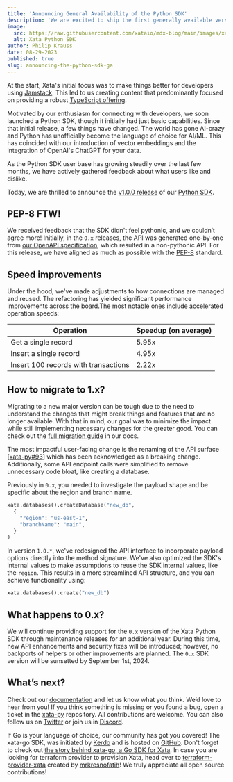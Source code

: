 ```yaml
---
title: 'Announcing General Availability of the Python SDK'
description: 'We are excited to ship the first generally available version of the Xata Python SDK.'
image:
  src: https://raw.githubusercontent.com/xataio/mdx-blog/main/images/xata-go-logos.png
  alt: Xata Python SDK
author: Philip Krauss
date: 08-29-2023
published: true
slug: announcing-the-python-sdk-ga
---
```


At the start, Xata's initial focus was to make things better for developers using [Jamstack](https://chat.openai.com/blog/jamstack-mern-lamp-stack-comparison#jamstack-and-databases). This led to us creating content that predominantly focused on providing a robust [TypeScript offering](https://www.npmjs.com/package/@xata.io/client). 

Motivated by our enthusiasm for connecting with developers, we soon launched a Python SDK, though it initially had just basic capabilities. Since that initial release, a few things have changed. The world has gone AI-crazy and Python has unofficially become the language of choice for AI/ML. This has coincided with our introduction of vector embeddings and the integration of OpenAI's ChatGPT for your data.

As the Python SDK user base has growing steadily over the last few months, we have actively gathered feedback about what users like and dislike.

Today, we are thrilled to announce the [v1.0.0 release](https://pypi.org/project/xata/1.0.0/) of our [Python SDK](/docs/python-sdk/overview).

## PEP-8 FTW!

We received feedback that the SDK didn't feel pythonic, and we couldn’t agree more! Initially, in the `0.x` releases, the API was generated one-by-one from [our OpenAPI specification](/docs/rest-api/contexts), which resulted in a non-pythonic API. For this release, we have aligned as much as possible with the [PEP-8](https://peps.python.org/pep-0008/) standard.

## Speed improvements

Under the hood, we've made adjustments to how connections are managed and reused. The refactoring has yielded significant performance improvements across the board.The most notable ones include accelerated operation speeds:

| Operation | Speedup (on average)|
| --- | --- |
| Get a single record | 5.95x |
| Insert a single record | 4.95x |
| Insert 100 records with transactions | 2.22x |

## How to migrate to 1.x?

Migrating to a new major version can be tough due to the need to understand the changes that might break things and features that are no longer available. With that in mind, our goal was to minimize the impact while still implementing necessary changes for the greater good. You can check out the [full migration guide](/docs/python-sdk/migration-guide) in our docs.

The most impactful user-facing change is the renaming of the API surface [[xata-py#93](https://github.com/xataio/xata-py/issues/93)]  which has been acknowledged as a breaking change. Additionally, some API endpoint calls were simplified to remove unnecessary code bloat, like creating a database.

Previously in `0.x`, you needed to investigate the payload shape and be specific about the region and branch name.

```python
xata.databases().createDatabase("new_db",
  {
    "region": "us-east-1",
    "branchName": "main",
  }
)
```

In version `1.0.*`, we've redesigned the API interface to incorporate payload options directly into the method signature. We've also optimized the SDK's internal values to make assumptions to reuse the SDK internal values, like the `region`. This results in a more streamlined API structure, and you can achieve functionality using:

```python
xata.databases().create("new_db")
```

## What happens to 0.x?

We will continue providing support for the `0.x` version of the Xata Python SDK through maintenance releases for an additional year. During this time, new API enhancements and security fixes will be introduced; however, no backports of helpers or other improvements are planned. The `0.x` SDK version will be sunsetted by September 1st, 2024.

## What’s next?

Check out our [documentation](/docs/python-sdk/migration-guide) and let us know what you think. We’d love to hear from you! If you think something is missing or you found a bug, open a ticket in the [xata-py](https://github.com/xataio/xata-py) repository. All contributions are welcome. You can also follow us on [Twitter](https://twitter.com/xata) or join us in [Discord](https://xata.io/discord).

If Go is your language of choice, our community has got you covered! The xata-go SDK, was initiated by [Kerdo](https://github.com/kerdokurs) and is hosted on [GitHub](https://github.com/kerdokurs/xata-go). Don't forget to check out [the story behind xata-go, a Go SDK for Xata](/blog/community-spotlight-xata-go-sdk).
In case you are looking for terraform provider to provision Xata, head over to [terraform-provider-xata](https://github.com/mrkresnofatih/terraform-provider-xata) created by [mrkresnofatih](https://github.com/mrkresnofatih)! 
We truly appreciate all open source contributions!

